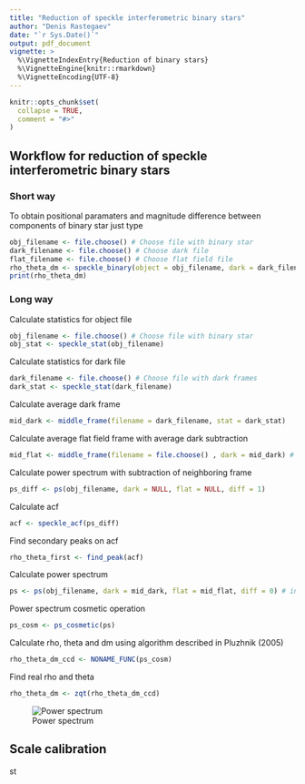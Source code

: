 ```yaml
---
title: "Reduction of speckle interferometric binary stars"
author: "Denis Rastegaev"
date: "`r Sys.Date()`"
output: pdf_document
vignette: >
  %\VignetteIndexEntry{Reduction of binary stars}
  %\VignetteEngine{knitr::rmarkdown}
  %\VignetteEncoding{UTF-8}
---
```


```r
knitr::opts_chunk$set(
  collapse = TRUE,
  comment = "#>"
)
```

## Workflow for reduction of speckle interferometric binary stars

### Short way
To obtain positional paramaters and magnitude difference between components of binary star just type

```r
obj_filename <- file.choose() # Choose file with binary star
dark_filename <- file.choose() # Choose dark file
flat_filename <- file.choose() # Choose flat field file
rho_theta_dm <- speckle_binary(object = obj_filename, dark = dark_filename, flat = flat_filename)
print(rho_theta_dm)
```

### Long way
Calculate statistics for object file
```r
obj_filename <- file.choose() # Choose file with binary star
obj_stat <- speckle_stat(obj_filename)
```

Calculate statistics for dark file
```r
dark_filename <- file.choose() # Choose file with dark frames
dark_stat <- speckle_stat(dark_filename)
```

Calculate average dark frame
```r
mid_dark <- middle_frame(filename = dark_filename, stat = dark_stat)
```

Calculate average flat field frame with average dark subtraction
```r
mid_flat <- middle_frame(filename = file.choose() , dark = mid_dark) # Choose file with flat fields
```

Calculate power spectrum with subtraction of neighboring frame
```r
ps_diff <- ps(obj_filename, dark = NULL, flat = NULL, diff = 1)
```

Calculate acf
```r
acf <- speckle_acf(ps_diff)
```

Find secondary peaks on acf
```r
rho_theta_first <- find_peak(acf)
```

Calculate power spectrum
```r
ps <- ps(obj_filename, dark = mid_dark, flat = mid_flat, diff = 0) # include stats
```

Power spectrum cosmetic operation
```r
ps_cosm <- ps_cosmetic(ps)
```

Calculate rho, theta and dm using algorithm described in Pluzhnik (2005)
```r
rho_theta_dm_ccd <- NONAME_FUNC(ps_cosm)
```

Find real rho and theta
```r
rho_theta_dm <- zqt(rho_theta_dm_ccd)
```

![Power spectrum](Power_spectrum.png)

## Scale calibration
st

